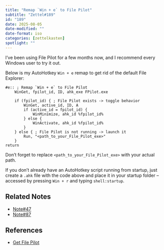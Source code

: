 ```yaml
---
title: "Remap `Win + e` to File Pilot"
subtitle: "Zettel#189"
id: "189"
date: 2025-08-05
date-modified: ""
date-format: iso
categories: [zettelkasten]
spotlight: ""
---
```

I've been using File Pilot for a few months now, and I recommend every Windows user to try it out.

Below is my AutoHotkey `Win + e` remap to get rid of the default File Explorer:

```ahk
#e:: ; Remap `Win + e` to File Pilot
    WinGet, fpilot_id, ID, ahk_exe FPilot.exe
    
    if (fpilot_id) { ; File Pilot exists -> toggle behavior
        WinGet, active_id, ID, A
        if (active_id = fpilot_id) {
            WinMinimize, ahk_id %fpilot_id%
        } else {
            WinActivate, ahk_id %fpilot_id%
        }
    } else { ; File Pilot is not running -> launch it
        Run, "<path_to_your_File_Pilot_exe>"
    }
return
```

Don't forget to replace `<path_to_your_File_Pilot_exe>` with your actual path.

If you don't already have an AutoHotkey script running from startup, just create a `.ahk` file with the code above and place it in your startup folder -- accessed by pressing `Win + r` and typing `shell:startup`.

## Related Notes

* [Note#47](https://sderev.com/notes/47)
* [Note#87](https://sderev.com/notes/87)

## References

* [Get File Pilot](https://filepilot.tech/)
